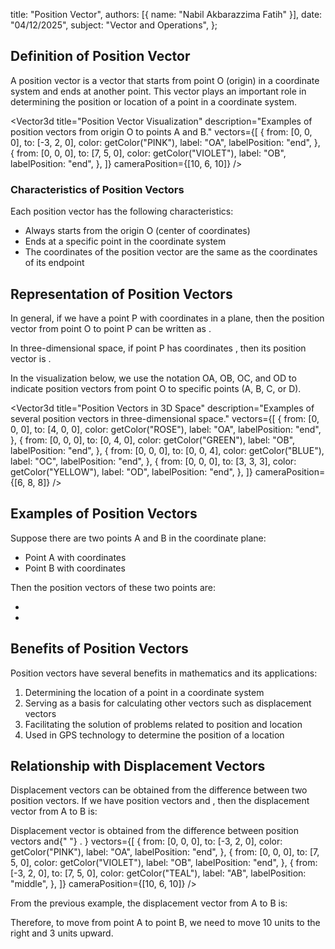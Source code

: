 
  title: "Position Vector",
  authors: [{ name: "Nabil Akbarazzima Fatih" }],
  date: "04/12/2025",
  subject: "Vector and Operations",
};

## Definition of Position Vector

A position vector is a vector that starts from point O (origin) in a coordinate system and ends at another point. This vector plays an important role in determining the position or location of a point in a coordinate system.

<Vector3d
  title="Position Vector Visualization"
  description="Examples of position vectors from origin O to points A and B."
  vectors={[
    {
      from: [0, 0, 0],
      to: [-3, 2, 0],
      color: getColor("PINK"),
      label: "OA",
      labelPosition: "end",
    },
    {
      from: [0, 0, 0],
      to: [7, 5, 0],
      color: getColor("VIOLET"),
      label: "OB",
      labelPosition: "end",
    },
  ]}
  cameraPosition={[10, 6, 10]}
/>

### Characteristics of Position Vectors

Each position vector has the following characteristics:

- Always starts from the origin O (center of coordinates)
- Ends at a specific point in the coordinate system
- The coordinates of the position vector are the same as the coordinates of its endpoint

## Representation of Position Vectors

In general, if we have a point P with coordinates <InlineMath math="(x, y)" /> in a plane, then the position vector from point O to point P can be written as <InlineMath math="\overrightarrow{OP} = (x, y)" />.

In three-dimensional space, if point P has coordinates <InlineMath math="(x, y, z)" />, then its position vector is <InlineMath math="\overrightarrow{OP} = (x, y, z)" />.

In the visualization below, we use the notation OA, OB, OC, and OD to indicate position vectors from point O to specific points (A, B, C, or D).

<Vector3d
  title="Position Vectors in 3D Space"
  description="Examples of several position vectors in three-dimensional space."
  vectors={[
    {
      from: [0, 0, 0],
      to: [4, 0, 0],
      color: getColor("ROSE"),
      label: "OA",
      labelPosition: "end",
    },
    {
      from: [0, 0, 0],
      to: [0, 4, 0],
      color: getColor("GREEN"),
      label: "OB",
      labelPosition: "end",
    },
    {
      from: [0, 0, 0],
      to: [0, 0, 4],
      color: getColor("BLUE"),
      label: "OC",
      labelPosition: "end",
    },
    {
      from: [0, 0, 0],
      to: [3, 3, 3],
      color: getColor("YELLOW"),
      label: "OD",
      labelPosition: "end",
    },
  ]}
  cameraPosition={[6, 8, 8]}
/>

## Examples of Position Vectors

Suppose there are two points A and B in the coordinate plane:

- Point A with coordinates <InlineMath math="(-3, 2)" />
- Point B with coordinates <InlineMath math="(7, 5)" />

Then the position vectors of these two points are:

- <InlineMath math="\overrightarrow{OA} = (-3, 2)" />
- <InlineMath math="\overrightarrow{OB} = (7, 5)" />

## Benefits of Position Vectors

Position vectors have several benefits in mathematics and its applications:

1. Determining the location of a point in a coordinate system
2. Serving as a basis for calculating other vectors such as displacement vectors
3. Facilitating the solution of problems related to position and location
4. Used in GPS technology to determine the position of a location

## Relationship with Displacement Vectors

Displacement vectors can be obtained from the difference between two position vectors. If we have position vectors <InlineMath math="\overrightarrow{OA}" /> and <InlineMath math="\overrightarrow{OB}" />, then the displacement vector from A to B is:

<BlockMath math="\overrightarrow{AB} = \overrightarrow{OB} - \overrightarrow{OA}" />

<div className="mt-4">
  <Vector3d
    title="Relationship Between Position Vectors and Displacement Vector"
    description={
      <>
        Displacement vector <InlineMath math="AB" /> is obtained from the
        difference between position vectors <InlineMath math="OB" /> and{" "}
        <InlineMath math="OA" />.
      </>
    }
    vectors={[
      {
        from: [0, 0, 0],
        to: [-3, 2, 0],
        color: getColor("PINK"),
        label: "OA",
        labelPosition: "end",
      },
      {
        from: [0, 0, 0],
        to: [7, 5, 0],
        color: getColor("VIOLET"),
        label: "OB",
        labelPosition: "end",
      },
      {
        from: [-3, 2, 0],
        to: [7, 5, 0],
        color: getColor("TEAL"),
        label: "AB",
        labelPosition: "middle",
      },
    ]}
    cameraPosition={[10, 6, 10]}
  />
</div>

From the previous example, the displacement vector from A to B is:

<BlockMath
  math="\begin{align}
\overrightarrow{AB} &= \overrightarrow{OB} - \overrightarrow{OA} \\
&= (7, 5) - (-3, 2) \\
&= (7-(-3), 5-2) \\
&= (10, 3)
\end{align}"
/>

Therefore, to move from point A to point B, we need to move 10 units to the right and 3 units upward.
